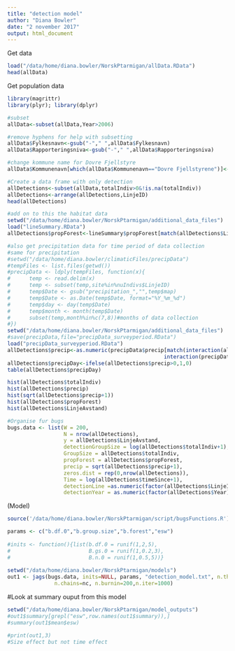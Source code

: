 ```yaml
---
title: "detection model"
author: "Diana Bowler"
date: "2 november 2017"
output: html_document
---
```

Get data

```r

load("/data/home/diana.bowler/NorskPtarmigan/allData.RData")
head(allData)

```

Get population data

```r

library(magrittr)
library(plyr); library(dplyr)

#subset
allData<-subset(allData,Year>2006)

#remove hyphens for help with subsetting
allData$Fylkesnavn<-gsub("-"," ",allData$Fylkesnavn)
allData$Rapporteringsniva<-gsub("-"," ",allData$Rapporteringsniva)

#change kommune name for Dovre Fjellstyre
allData$Kommunenavn[which(allData$Kommunenavn=="Dovre Fjellstyrene")]<-"Dovre"

#Create a data frame with only detection
allDetections<-subset(allData,totalIndiv>0&!is.na(totalIndiv))
allDetections<-arrange(allDetections,LinjeID)
head(allDetections)

#add on to this the habitat data
setwd("/data/home/diana.bowler/NorskPtarmigan/additional_data_files")
load("lineSummary.RData")
allDetections$propForest<-lineSummary$propForest[match(allDetections$LinjeID,lineSummary$LinjeID)]

#also get precipitation data for time period of data collection
#same for precipitation
#setwd("/data/home/diana.bowler/climaticFiles/precipData")
#tempFiles <- list.files(getwd())
#precipData <- ldply(tempFiles, function(x){
#      temp <- read.delim(x)
#      temp <- subset(temp,site%in%nuIndivs$LinjeID)
#      temp$Date <- gsub("precipitation_","",temp$map)
#      temp$Date <- as.Date(temp$Date, format="%Y_%m_%d")
#      temp$day <- day(temp$Date)
#      temp$month <- month(temp$Date)
#      subset(temp,month%in%c(7,8))#months of data collection
#})
setwd("/data/home/diana.bowler/NorskPtarmigan/additional_data_files")
#save(precipData,file="precipData_surveyperiod.RData")
load("precipData_surveyperiod.RData")
allDetections$precip<-as.numeric(precipData$precip[match(interaction(allDetections$LinjeID,allDetections$Date),
                                                  interaction(precipData$site,precipData$Date))])
allDetections$precipDay<-ifelse(allDetections$precip>0,1,0)
table(allDetections$precipDay)

hist(allDetections$totalIndiv)
hist(allDetections$precip)
hist(sqrt(allDetections$precip+1))
hist(allDetections$propForest)
hist(allDetections$LinjeAvstand)

#Organise fur bugs
bugs.data <- list(W = 200,
                  N = nrow(allDetections),
                  y = allDetections$LinjeAvstand,
                  detectionGroupSize = log(allDetections$totalIndiv+1),
                  GroupSize = allDetections$totalIndiv,
                  propForest = allDetections$propForest,
                  precip = sqrt(allDetections$precip+1),
                  zeros.dist = rep(0,nrow(allDetections)),
                  Time = log(allDetections$timeSince+1),
                  detectionLine =as.numeric(factor(allDetections$LinjeID)),
                  detectionYear = as.numeric(factor(allDetections$Year)))

```

(Model)

```r

source('/data/home/diana.bowler/NorskPtarmigan/script/bugsFunctions.R')

params <- c("b.df.0","b.group.size","b.forest","esw")
  
#inits <- function(){list(b.df.0 = runif(1,2,5), 
#                         B.gs.0 = runif(1,0.2,3),
#                         B.n.0 = runif(1,0.5,5))}
  
setwd("/data/home/diana.bowler/NorskPtarmigan/models")
out1 <- jags(bugs.data, inits=NULL, params, "detection_model.txt", n.thin=nt,
               n.chains=nc, n.burnin=200,n.iter=1000)

```

#Look at summary ouput from this model

```r
setwd("/data/home/diana.bowler/NorskPtarmigan/model_outputs")
#out1$summary[grepl("esw",row.names(out1$summary)),]
#summary(out1$mean$esw)

#print(out1,3)
#Size effect but not time effect

```

